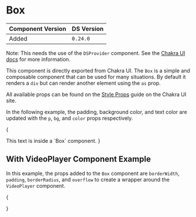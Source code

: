 

<Meta title="Components/Chakra Exports/Layout/Box" />

# Box

| Component Version | DS Version |
| ----------------- | ---------- |
| Added             | `0.24.0`   |

Note: This needs the use of the `DSProvider` component. See the
[Chakra UI docs](../?path=/docs/chakra-ui--docs#dsprovider) for more information.

This component is directly exported from Chakra UI. The `Box` is a simple and
composable component that can be used for many situations. By default it renders
a `div` but can render another element using the `as` prop.

All available props can be found on the [Style Props](https://chakra-ui.com/docs/features/style-props)
guide on the Chakra UI site.

In the following example, the padding, background color, and text color are
updated with the `p`, `bg`, and `color` props respectively.

{

<Box p="s" mb="s" bg="brand.primary" color="ui.white">
  This text is inside a `Box` component.
</Box>
}

## With VideoPlayer Component Example

In this example, the props added to the `Box` component are `borderWidth`,
`padding`, `borderRadius`, and `overflow` to create a wrapper around the
`VideoPlayer` component.

{

<Box borderWidth="3px" padding="s" borderRadius="lg" overflow="hidden">
  <VideoPlayer
    videoId="nm-dD2tx6bk"
    videoType="youtube"
    aspectRatio="sixteenByNine"
  />
</Box>
}
